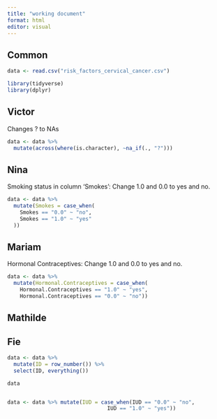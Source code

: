 ```yaml
---
title: "working document"
format: html
editor: visual
---
```


## Common

```r
data <- read.csv("risk_factors_cervical_cancer.csv")
```

```r
library(tidyverse)
library(dplyr)
```

## Victor

Changes ? to NAs
```r
data <- data %>%
  mutate(across(where(is.character), ~na_if(., "?")))
```

## Nina
Smoking status in column 'Smokes': Change 1.0 and 0.0 to yes and no.
```r
data <- data %>%
  mutate(Smokes = case_when(
    Smokes == "0.0" ~ "no",
    Smokes == "1.0" ~ "yes"
  ))
```

## Mariam
Hormonal Contraceptives: Change 1.0 and 0.0 to yes and no. 
```r
data <- data %>%
  mutate(Hormonal.Contraceptives = case_when(
    Hormonal.Contraceptives == "1.0" ~ "yes",
    Hormonal.Contraceptives == "0.0" ~ "no"))
```


## Mathilde

## Fie

```r
data <- data %>%
  mutate(ID = row_number()) %>%
  select(ID, everything())

data


data <- data %>% mutate(IUD = case_when(IUD == "0.0" ~ "no",
                                IUD == "1.0" ~ "yes"))
```

## 













